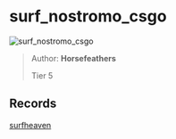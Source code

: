 
# surf_nostromo_csgo

![surf_nostromo_csgo](https://raw.githubusercontent.com/Sayt123/SurfMapPics/Maps-and-bonuses/csgo/surf_nostromo_csgo.jpg)

> Author: **Horsefeathers**
>
> Tier 5

## Records

[surfheaven](https://surfheaven.eu/map/surf_nostromo_csgo)
